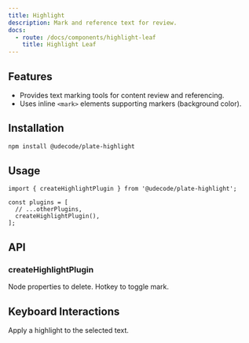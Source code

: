 ```yaml
---
title: Highlight
description: Mark and reference text for review.
docs:
  - route: /docs/components/highlight-leaf
    title: Highlight Leaf
---
```


<ComponentPreview name="playground-demo" id="highlight" />

<PackageInfo>

## Features

- Provides text marking tools for content review and referencing.
- Uses inline `<mark>` elements supporting markers (background color).

</PackageInfo>

## Installation

```bash
npm install @udecode/plate-highlight
```

## Usage

```tsx
import { createHighlightPlugin } from '@udecode/plate-highlight';

const plugins = [
  // ...otherPlugins,
  createHighlightPlugin(),
];
```

## API

### createHighlightPlugin

<APIAttributes>
<APIItem name="clear" type="string | string[]" optional>
Node properties to delete.

</APIItem>
<APIItem name="hotkey" type="string | string[]" optional>
Hotkey to toggle mark.

</APIItem>
</APIAttributes>

## Keyboard Interactions

<KeyTable>
  <KeyTableItem hotkey="Cmd + Shift + H">
    Apply a highlight to the selected text.
  </KeyTableItem>
</KeyTable>
